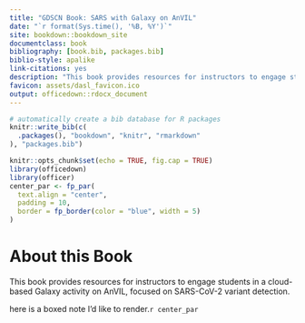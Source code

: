 ```yaml
---
title: "GDSCN Book: SARS with Galaxy on AnVIL"
date: "`r format(Sys.time(), '%B, %Y')`"
site: bookdown::bookdown_site
documentclass: book
bibliography: [book.bib, packages.bib]
biblio-style: apalike
link-citations: yes
description: "This book provides resources for instructors to engage students in a cloud-based Galaxy activity on AnVIL, focused on SARS-CoV-2 variant detection."
favicon: assets/dasl_favicon.ico
output: officedown::rdocx_document
---
```


```r
# automatically create a bib database for R packages
knitr::write_bib(c(
  .packages(), "bookdown", "knitr", "rmarkdown"
), "packages.bib")
```

```r
knitr::opts_chunk$set(echo = TRUE, fig.cap = TRUE)
library(officedown)
library(officer)
center_par <- fp_par(
  text.align = "center", 
  padding = 10, 
  border = fp_border(color = "blue", width = 5)
)
```

# About this Book {-}

This book provides resources for instructors to engage students in a cloud-based Galaxy activity on AnVIL, focused on SARS-CoV-2 variant detection.

here is a boxed note I'd like to render.`r center_par`